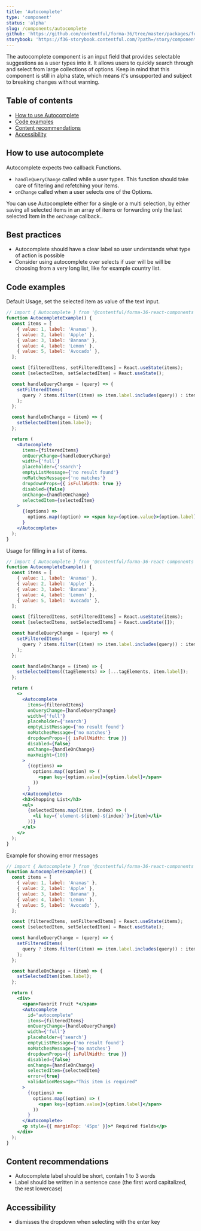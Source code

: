```yaml
---
title: 'Autocomplete'
type: 'component'
status: 'alpha'
slug: /components/autocomplete
github: 'https://github.com/contentful/forma-36/tree/master/packages/forma-36-react-components/src/components/Autocomplete'
storybook: 'https://f36-storybook.contentful.com/?path=/story/components-autocomplete--basic'
---
```


The autocomplete component is an input field that provides selectable suggestions as a user types into it. It allows users to quickly search through and select from large collections of options.
Keep in mind that this component is still in alpha state, which means it's unsupported and subject to breaking changes without warning.

## Table of contents

- [How to use Autocomplete](#how-to-use-autocomplete)
- [Code examples](#code-examples)
- [Content recommendations](#content-recommendations)
- [Accessibility](#accessibility)

## How to use autocomplete

Autocomplete expects two callback Functions.

- `handleQueryChange` called while a user types. This function should take care of filtering and refetching your items.
- `onChange` called when a user selects one of the Options.

You can use Autocomplete either for a single or a multi selection,
by either saving all selected items in an array of items or forwarding only the last selected Item in the `onChange` callback..

## Best practices

- Autocomplete should have a clear label so user understands what type of action is possible
- Consider using autocomplete over selects if user will be will be choosing from a very long list, like for example country list.

## Code examples

Default Usage, set the selected item as value of the text input.

```jsx
// import { Autocomplete } from '@contentful/forma-36-react-components';
function AutocompleteExample() {
  const items = [
    { value: 1, label: 'Ananas' },
    { value: 2, label: 'Apple' },
    { value: 3, label: 'Banana' },
    { value: 4, label: 'Lemon' },
    { value: 5, label: 'Avocado' },
  ];

  const [filteredItems, setFilteredItems] = React.useState(items);
  const [selectedItem, setSelectedItem] = React.useState();

  const handleQueryChange = (query) => {
    setFilteredItems(
      query ? items.filter((item) => item.label.includes(query)) : items,
    );
  };

  const handleOnChange = (item) => {
    setSelectedItem(item.label);
  };

  return (
    <Autocomplete
      items={filteredItems}
      onQueryChange={handleQueryChange}
      width={'full'}
      placeholder={'search'}
      emptyListMessage={'no result found'}
      noMatchesMessage={'no matches'}
      dropdownProps={{ isFullWidth: true }}
      disabled={false}
      onChange={handleOnChange}
      selectedItem={selectedItem}
    >
      {(options) =>
        options.map((option) => <span key={option.value}>{option.label}</span>)
      }
    </Autocomplete>
  );
}
```

Usage for filling in a list of items.

```jsx
// import { Autocomplete } from '@contentful/forma-36-react-components';
function AutocompleteExample() {
  const items = [
    { value: 1, label: 'Ananas' },
    { value: 2, label: 'Apple' },
    { value: 3, label: 'Banana' },
    { value: 4, label: 'Lemon' },
    { value: 5, label: 'Avocado' },
  ];

  const [filteredItems, setFilteredItems] = React.useState(items);
  const [selectedItems, setSelectedItems] = React.useState([]);

  const handleQueryChange = (query) => {
    setFilteredItems(
      query ? items.filter((item) => item.label.includes(query)) : items,
    );
  };

  const handleOnChange = (item) => {
    setSelectedItems((tagElements) => [...tagElements, item.label]);
  };

  return (
    <>
      <Autocomplete
        items={filteredItems}
        onQueryChange={handleQueryChange}
        width={'full'}
        placeholder={'search'}
        emptyListMessage={'no result found'}
        noMatchesMessage={'no matches'}
        dropdownProps={{ isFullWidth: true }}
        disabled={false}
        onChange={handleOnChange}
        maxHeight={100}
      >
        {(options) =>
          options.map((option) => (
            <span key={option.value}>{option.label}</span>
          ))
        }
      </Autocomplete>
      <h3>Shopping List</h3>
      <ul>
        {selectedItems.map((item, index) => (
          <li key={`element-${item}-${index}`}>{item}</li>
        ))}
      </ul>
    </>
  );
}
```

Example for showing error messages

```jsx
// import { Autocomplete } from '@contentful/forma-36-react-components';
function AutocompleteExample() {
  const items = [
    { value: 1, label: 'Ananas' },
    { value: 2, label: 'Apple' },
    { value: 3, label: 'Banana' },
    { value: 4, label: 'Lemon' },
    { value: 5, label: 'Avocado' },
  ];

  const [filteredItems, setFilteredItems] = React.useState(items);
  const [selectedItem, setSelectedItem] = React.useState();

  const handleQueryChange = (query) => {
    setFilteredItems(
      query ? items.filter((item) => item.label.includes(query)) : items,
    );
  };

  const handleOnChange = (item) => {
    setSelectedItem(item.label);
  };

  return (
    <div>
      <span>Favorit Fruit *</span>
      <Autocomplete
        id="autocomplete"
        items={filteredItems}
        onQueryChange={handleQueryChange}
        width={'full'}
        placeholder={'search'}
        emptyListMessage={'no result found'}
        noMatchesMessage={'no matches'}
        dropdownProps={{ isFullWidth: true }}
        disabled={false}
        onChange={handleOnChange}
        selectedItem={selectedItem}
        error={true}
        validationMessage="This item is required"
      >
        {(options) =>
          options.map((option) => (
            <span key={option.value}>{option.label}</span>
          ))
        }
      </Autocomplete>
      <p style={{ marginTop: '45px' }}>* Required fields</p>
    </div>
  );
}
```

## Content recommendations

- Autocomplete label should be short, contain 1 to 3 words
- Label should be written in a sentence case (the first word capitalized, the rest lowercase)

## Accessibility

- dismisses the dropdown when selecting with the enter key
